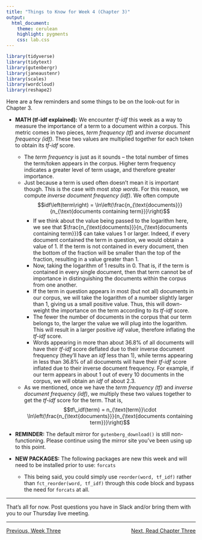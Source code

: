 ```yaml
---
title: "Things to Know for Week 4 (Chapter 3)"
output: 
  html_document:
    theme: cerulean
    highlight: pygments
    css: lab.css
---
```


```r
library(tidyverse)
library(tidytext)
library(gutenbergr)
library(janeaustenr)
library(scales)
library(wordcloud)
library(reshape2)
```

Here are a few reminders and some things to be on the look-out for in Chapter 3.

  + **MATH (tf-idf explained):** We encounter *tf-idf* this week as a way to measure the importance of a term to a document within a corpus. This metric comes in two pieces, *term frequency (tf)* and *inverse document frequency (idf)*. These two values are multiplied together for each token to obtain its *tf-idf* score.  
    + The *term frequency* is just as it sounds -- the total number of times the term/token appears in the corpus. Higher term frequency indicates a greater level of term usage, and therefore greater importance.
    + Just because a term is used often doesn't mean it is important though. This is the case with most *stop words*. For this reason, we compute *inverse document frequency (idf)*. We often compute 
    $$idf\left(term\right) = \ln\left(\frac{n_{\text{documents}}}{n_{\text{documents containing term}}}\right)$$  
      + If we think about the value being passed to the logarithm here, we see that $\frac{n_{\text{documents}}}{n_{\text{documents containing term}}}$ can take values 1 or larger. Indeed, if every document contained the term in question, we would obtain a value of 1. If the term is not contained in every document, then the bottom of the fraction will be smaller than the top of the fraction, resulting in a value greater than 1.
      + Now, taking the logarithm of 1 results in 0. That is, if the term is contained in every single document, then that term cannot be of importance in distinguishing the documents within the corpus from one another.
      + If the term in question appears in most (but not all) documents in our corpus, we will take the logarithm of a number slightly larger than 1, giving us a small positive value. Thus, this will down-weight the importance on the term according to its *tf-idf* score.
      + The fewer the number of documents in the corpus that our term belongs to, the larger the value we will plug into the logarithm. This will result in a larger positive *idf* value, therefore inflating the *tf-idf* score. 
      + Words appearing in more than about 36.8% of all documents will have their *tf-idf* score deflated due to their inverse document frequency (they'll have an *idf* less than 1), while terms appearing in less than 36.8% of all documents will have their *tf-idf* score inflated due to their inverse document frequency. For example, if our term appears in about 1 out of every 10 documents in the corpus, we will obtain an *idf* of about 2.3.
    + As we mentioned, once we have the *term frequency (tf)* and *inverse document frequency (idf)*, we multiply these two values together to get the *tf-idf* score for the term. That is,
    $$tf\_idf(term) = n_{\text{term}}\cdot \ln\left(\frac{n_{\text{documents}}}{n_{\text{documents containing term}}}\right)$$
  
  + **REMINDER:** The default mirror for `gutenberg_download()` is still non-functioning. Please continue using the mirror site you've been using up to this point.
  
  + **NEW PACKAGES:** The following packages are new this week and will need to be installed prior to use: `forcats`  
    + This being said, you could simply use `reorder(word, tf_idf)` rather than `fct_reorder(word, tf_idf)` through this code block and bypass the need for `forcats` at all.
  
***

That's all for now. Post questions you have in Slack and/or bring them with you to our Thursday live meeting.

***

<p style = "text-align:left;">[Previous, Week Three](https://agmath.github.io/FacultyUpskilling/)
<span style = "float:right;">[Next, Read Chapter Three](https://www.tidytextmining.com/tfidf.html)</span>
</p>
